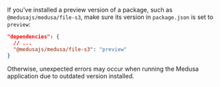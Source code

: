 If you've installed a preview version of a package, such as `@medusajs/medusa/file-s3`, make sure its version in `package.json` is set to `preview`:

```json title="package.json"
"dependencies": {
  // ...
  "@medusajs/medusa/file-s3": "preview"
}
```

Otherwise, unexpected errors may occur when running the Medusa application due to outdated version installed.
